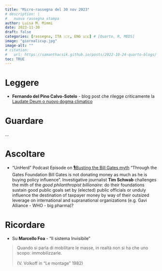```yaml
---
title: "Micro-rassegna del 30 nov 2023"
# description: |
#   nuova rassegna stampa
author: Luisa M. Mimmi
date: 2023-11-30
draft: false
categories: [rassegna, ITA 🇮🇹, ENG 🇺🇸] # [Quarto, R, MEDS]
image: "giornalicup.jpg"
image-alt: ""
# citation: 
#   url: https://samanthacsik.github.io/posts/2022-10-24-quarto-blogs/ 
toc: TRUE
---
```


# Leggere
+ **Fernando del Pino Calvo-Sotelo** - blog post che rilegge criticamente la [Laudate Deum o nuovo dogma climatico](https://www.brigataperladifesadellovvio.com/blog/laudate-deum-o-nuovo-dogma-climatico)



# Guardare 
...


# Ascoltare 

+ "UnHerd" Podcast Episode on [🎙Busting the Bill Gates myth](https://open.spotify.com/show/13ZOVT9rEh2EvcsikrdPIq)
"Through the Gates Foundation Bill Gates is not donating money as much as he is buying policy influence". Investigative journalist  **Tim Schwab** challenges the mith of the _good philanthropist billionaire_: do their foundations sustain good public goals set by (elected) public officials or unduly influence the destination of taxpayer money by way of their outsized leverage on international and supranational organizations (e.g. Gavi Alliance - WHO - big pharma)?  


# Ricordare 
+ Su **Marcello Foa** - "Il sistema Invisibile"  

> Quando si parla di mobilitare le masse, in realtà non si ha che uno scopo: immobilizzarle.  <br><br>(V. Volkoff in "Le montage" 1982) 


<!-- # Istruzioni -->

<!-- + **FOOTNOTES** I am going to insert a footnote here[^1]. -->

<!-- [^1]: Here is the associated footnote, which will appear at the bottom of my document in a "Footnotes" section. -->

